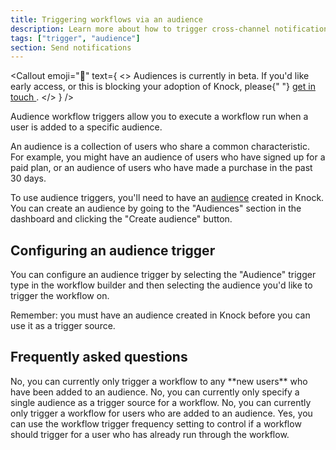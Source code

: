 ```yaml
---
title: Triggering workflows via an audience
description: Learn more about how to trigger cross-channel notification workflows in Knock via an audience.
tags: ["trigger", "audience"]
section: Send notifications
---
```


<Callout
  emoji="🚧"
  text={
    <>
      Audiences is currently in beta. If you'd like early access, or this is
      blocking your adoption of Knock, please{" "}
      <a href="mailto:support@knock.app?subject=Audiences beta access">
        get in touch
      </a>
      .
    </>
  }
/>

Audience workflow triggers allow you to execute a workflow run when a user is added to a specific audience.

An audience is a collection of users who share a common characteristic. For example, you might have an audience of users who have signed up for a paid plan, or an audience of users who have made a purchase in the past 30 days.

To use audience triggers, you'll need to have an [audience](/concepts/audiences) created in Knock. You can create an audience by going to the "Audiences" section in the dashboard and clicking the "Create audience" button.

## Configuring an audience trigger

You can configure an audience trigger by selecting the "Audience" trigger type in the workflow builder and then selecting the audience you'd like to trigger the workflow on.

Remember: you must have an audience created in Knock before you can use it as a trigger source.

## Frequently asked questions

<AccordionGroup>
  <Accordion title="Can I trigger a workflow to all users in an audience?">
    No, you can currently only trigger a workflow to any **new users** who have
    been added to an audience.
  </Accordion>
  <Accordion title="Can I specify multiple audiences as a trigger source of a workflow?">
    No, you can currently only specify a single audience as a trigger source for
    a workflow.
  </Accordion>
  <Accordion title="Can I trigger a workflow for a user who is removed from an audience?">
    No, you can currently only trigger a workflow for users who are added to an
    audience.
  </Accordion>
  <Accordion title="Can I prevent a workflow from being run if the user has already run through the workflow?">
    Yes, you can use the workflow trigger frequency setting to control if a
    workflow should trigger for a user who has already run through the workflow.
  </Accordion>
</AccordionGroup>
